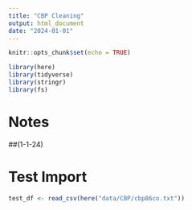 ```yaml
---
title: "CBP Cleaning"
output: html_document
date: "2024-01-01"
---
```



```r
knitr::opts_chunk$set(echo = TRUE)

library(here)
library(tidyverse)
library(stringr)
library(fs)

```

# Notes

##(1-1-24)



# Test Import

```r

test_df <- read_csv(here("data/CBP/cbp86co.txt"))

```

